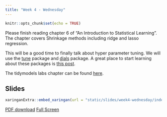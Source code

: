 ```yaml
---
title: "Week 4 - Wednesday"
---
```


```r
knitr::opts_chunk$set(echo = TRUE)
```

Please finish reading chapter 6 of "An Introduction to Statistical Learning". The chapter covers Shrinkage methods including ridge and lasso regression.

This will be a good time to finally talk about hyper parameter tuning. We will use the [tune](https://tune.tidymodels.org/) package and [dials](https://dials/tidymodels.org/) package. A great place to start learning about these packages is [this post](https://tune.tidymodels.org/articles/getting_started.html).

The tidymodels labs chapter can be found [here](https://emilhvitfeldt.github.io/ISLR-tidymodels-labs/linear-model-selection-and-regularization.html).

## Slides

```r
xaringanExtra::embed_xaringan(url = "static/slides/week4-wednesday/index.html", ratio = "16:9")
```

[PDF download](static/slides/week4-wednesday/week4-wednesday.pdf) [Full Screen](static/slides/week4-wednesday/index.html)

